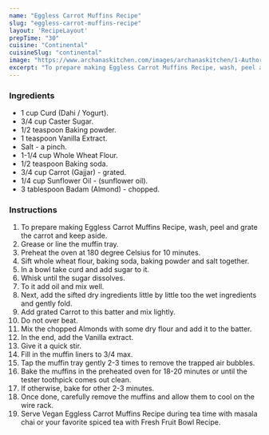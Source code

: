 ---
name: "Eggless Carrot Muffins Recipe"
slug: "eggless-carrot-muffins-recipe"
layout: 'RecipeLayout'
prepTime: "30"
cuisine: "Continental"
cuisineSlug: "continental"
image: "https://www.archanaskitchen.com/images/archanaskitchen/1-Author/poonampagar-gmail.com/Eggless_Butterless_Carrot_Muffins_edited.jpg"
excerpt: "To prepare making Eggless Carrot Muffins Recipe, wash, peel and grate the carrot and keep aside"
---

### Ingredients

- 1 cup Curd (Dahi / Yogurt).
- 3/4 cup Caster Sugar.
- 1/2 teaspoon Baking powder.
- 1 teaspoon Vanilla Extract.
- Salt - a pinch.
- 1-1/4 cup Whole Wheat Flour.
- 1/2 teaspoon Baking soda.
- 3/4 cup Carrot (Gajjar) - grated.
- 1/4 cup Sunflower Oil - (sunflower oil).
- 3 tablespoon Badam (Almond) - chopped.

### Instructions

1. To prepare making Eggless Carrot Muffins Recipe, wash, peel and grate the carrot and keep aside.
1. Grease or line the muffin tray.
1. Preheat the oven at 180 degree Celsius for 10 minutes.
1. Sift whole wheat flour, baking soda, baking powder and salt together.
1. In a bowl take curd and add sugar to it.
1. Whisk until the sugar dissolves.
1. To it add oil and mix well.
1. Next, add the sifted dry ingredients little by little too the wet ingredients and gently fold.
1. Add grated Carrot to this batter and mix lightly.
1. Do not over beat.
1. Mix the chopped Almonds with some dry flour and add it to the batter.
1. In the end, add the Vanilla extract.
1. Give it a quick stir.
1. Fill in the muffin liners to 3/4 max.
1. Tap the muffin tray gently 2-3 times to remove the trapped air bubbles.
1. Bake the muffins in the preheated oven for 18-20 minutes or until the tester toothpick comes out clean.
1. If otherwise, bake for other 2-3 minutes.
1. Once done, carefully remove the muffins and allow them to cool on the wire rack.
1. Serve Vegan Eggless Carrot Muffins Recipe during tea time with masala chai or your favorite spiced tea with Fresh Fruit Bowl Recipe.
